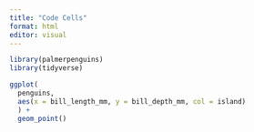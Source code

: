 ```yaml
---
title: "Code Cells"
format: html
editor: visual
---
```


```r
library(palmerpenguins)
library(tidyverse)

ggplot(
  penguins, 
  aes(x = bill_length_mm, y = bill_depth_mm, col = island)
  ) +
  geom_point()
```